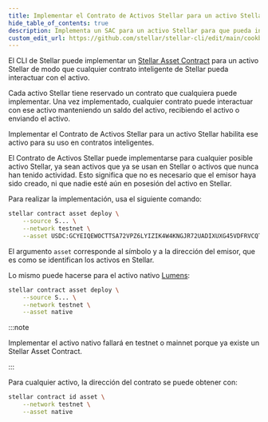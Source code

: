 ```yaml
---
title: Implementar el Contrato de Activos Stellar para un activo Stellar
hide_table_of_contents: true
description: Implementa un SAC para un activo Stellar para que pueda interactuar con contratos inteligentes
custom_edit_url: https://github.com/stellar/stellar-cli/edit/main/cookbook/deploy-stellar-asset-contract.mdx
---
```


El CLI de Stellar puede implementar un [Stellar Asset Contract] para un activo Stellar de modo que cualquier contrato inteligente de Stellar pueda interactuar con el activo.

Cada activo Stellar tiene reservado un contrato que cualquiera puede implementar. Una vez implementado, cualquier contrato puede interactuar con ese activo manteniendo un saldo del activo, recibiendo el activo o enviando el activo.

Implementar el Contrato de Activos Stellar para un activo Stellar habilita ese activo para su uso en contratos inteligentes.

El Contrato de Activos Stellar puede implementarse para cualquier posible activo Stellar, ya sean activos que ya se usan en Stellar o activos que nunca han tenido actividad. Esto significa que no es necesario que el emisor haya sido creado, ni que nadie esté aún en posesión del activo en Stellar.

Para realizar la implementación, usa el siguiente comando:

```bash cookbooktest.ignore
stellar contract asset deploy \
    --source S... \
    --network testnet \
    --asset USDC:GCYEIQEWOCTTSA72VPZ6LYIZIK4W4KNGJR72UADIXUXG45VDFRVCQTYE
```

El argumento `asset` corresponde al símbolo y a la dirección del emisor, que es como se identifican los activos en Stellar.

Lo mismo puede hacerse para el activo nativo [Lumens]:

```bash cookbooktest.fail cookbooktest.stderr="contract already exists"
stellar contract asset deploy \
    --source S... \
    --network testnet \
    --asset native
```

:::note

Implementar el activo nativo fallará en testnet o mainnet porque ya existe un Stellar Asset Contract.

:::

Para cualquier activo, la dirección del contrato se puede obtener con:

```bash
stellar contract id asset \
    --network testnet \
    --asset native
```

[stellar asset contract]: ../../../tokens/stellar-asset-contract.mdx
[lumens]: ../../../learn/fundamentals/lumens.mdx
[sep-41]: https://github.com/stellar/stellar-protocol/blob/master/ecosystem/sep-0041.md
[`soroban_sdk::token`]: https://docs.rs/soroban-sdk/latest/soroban_sdk/token/
[`token::tokenclient`]: https://docs.rs/soroban-sdk/latest/soroban_sdk/token/struct.TokenClient.html
[`token::stellarassetclient`]: https://docs.rs/soroban-sdk/latest/soroban_sdk/token/struct.StellarAssetClient.html
